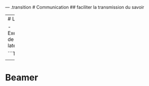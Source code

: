 
--- .transition
# Communication
## faciliter la transmission du savoir


---
# Latex

- Exemple de code latex

```Tex
\documentclass{article}
\usepackage[koi8-r]{inputenc}

\tolerance=400
\newcommand{\eTiX}{\TeX}
\begin{document}
\section*{Highlight.js}
\begin{table}[c|c]
$\frac 12\, + \, \frac 1{x^3}\text{Hello \! world}$ & \textbf{Goodbye\~ world} \\\eTiX $ \pi=400 $
\end{table}
$$
    \int\limits_{0}^{\pi}\frac{4}{x-7}=3
$$
\end{document}
```

---
# Beamer

